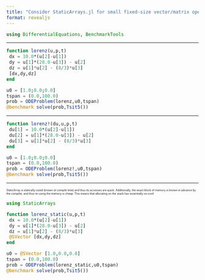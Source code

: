 ```yaml
---
title: "Consider StaticArrays.jl for small fixed-size vector/matrix operations"
format: revealjs
---
```


```julia
using DifferentialEquations, BenchmarkTools
```

---

```julia
function lorenz(u,p,t)
 dx = 10.0*(u[2]-u[1])
 dy = u[1]*(28.0-u[3]) - u[2]
 dz = u[1]*u[2] - (8/3)*u[3]
 [dx,dy,dz]
end
```

```julia
u0 = [1.0;0.0;0.0]
tspan = (0.0,100.0)
prob = ODEProblem(lorenz,u0,tspan)
@benchmark solve(prob,Tsit5())
```

---

```julia
function lorenz!(du,u,p,t)
 du[1] = 10.0*(u[2]-u[1])
 du[2] = u[1]*(28.0-u[3]) - u[2]
 du[3] = u[1]*u[2] - (8/3)*u[3]
end
```

```julia
u0 = [1.0;0.0;0.0]
tspan = (0.0,100.0)
prob = ODEProblem(lorenz!,u0,tspan)
@benchmark solve(prob,Tsit5())
```


---

::: {style="font-size: 0.5em" }
StaticArray is statically-sized (known at compile time) and thus
its accesses are quick. Additionally, the exact block of memory is
known in advance by the compiler, and thus re-using the memory is
cheap. This means that allocating on the stack has essentially no
cost!
:::

```julia
using StaticArrays

function lorenz_static(u,p,t)
 dx = 10.0*(u[2]-u[1])
 dy = u[1]*(28.0-u[3]) - u[2]
 dz = u[1]*u[2] - (8/3)*u[3]
 @SVector [dx,dy,dz]
end
```

```julia
u0 = @SVector [1.0,0.0,0.0]
tspan = (0.0,100.0)
prob = ODEProblem(lorenz_static,u0,tspan)
@benchmark solve(prob,Tsit5())
```

